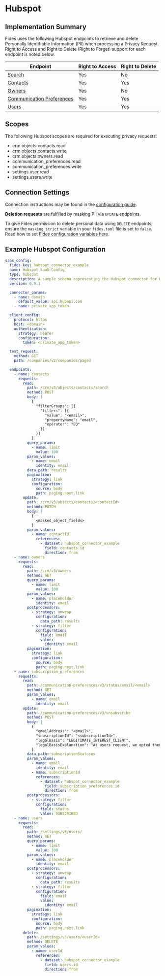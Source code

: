 
# Hubspot

## Implementation Summary

Fides uses the following Hubspot endpoints to retrieve and delete Personally Identifiable Information (PII) when processing a Privacy Request. Right to Access and Right to Delete (Right to Forget) support for each endpoint is noted below.

|Endpoint | Right to Access | Right to Delete |
|----|----|----|
|[Search](https://developers.hubspot.com/docs/api/crm/search) | Yes | No |
|[Contacts](https://developers.hubspot.com/docs/api/crm/contacts) | Yes | Yes |
|[Owners](https://developers.hubspot.com/docs/api/crm/owners) | Yes | No |
|[Communication Preferences](https://developers.hubspot.com/docs/api/marketing-api/subscriptions-preferences#endpoint?spec=POST-/communication-preferences/v3/unsubscribe) | Yes | Yes |
|[Users](https://developers.hubspot.com/docs/api/settings/user-provisioning) | Yes | Yes |

## Scopes

The following Hubspot scopes are required for executing privacy requests:

* crm.objects.contacts.read
* crm.objects.contacts.write
* crm.objects.owners.read
* communication_preferences.read
* communication_preferences.write
* settings.user.read
* settings.users.write

## Connection Settings

Connection instructions may be found in the [configuration guide](/docs/connectors/saas-config).

**Deletion requests** are fulfilled by masking PII via `UPDATE` endpoints.

To give Fides permission to delete personal data using `DELETE` endpoints, ensure the `masking_strict` variable in your `fides.toml` file is set to `false`. Read how to set [Fides configuration variables here](/docs/configuration/configuration#configuration-variable-reference).

## Example Hubspot Configuration

```yaml
saas_config:
  fides_key: hubspot_connector_example
  name: Hubspot SaaS Config
  type: hubspot
  description: A sample schema representing the Hubspot connector for Fides
  version: 0.0.1

  connector_params:
    - name: domain
      default_value: api.hubapi.com
    - name: private_app_token

  client_config:
    protocol: https
    host: <domain>
    authentication:
      strategy: bearer
      configuration:
        token: <private_app_token>

  test_request:
    method: GET
    path: /companies/v2/companies/paged

  endpoints:
    - name: contacts
      requests:
        read:
          path: /crm/v3/objects/contacts/search
          method: POST
          body: |
            {
              "filterGroups": [{
                "filters": [{
                  "value": "<email>",
                  "propertyName": "email",
                  "operator": "EQ"
                }]
              }]
            }
          query_params:
            - name: limit
              value: 100
          param_values:
            - name: email
              identity: email
          data_path: results
          pagination:
            strategy: link
            configuration:
              source: body
              path: paging.next.link
        update:
          path: /crm/v3/objects/contacts/<contactId>
          method: PATCH
          body: |
            {
              <masked_object_fields>
            }
          param_values:
            - name: contactId
              references:
                - dataset: hubspot_connector_example
                  field: contacts.id
                  direction: from
    - name: owners
      requests:
        read:
          path: /crm/v3/owners
          method: GET
          query_params:
            - name: limit
              value: 100
          param_values:
            - name: placeholder
              identity: email
          postprocessors:
            - strategy: unwrap
              configuration:
                data_path: results
            - strategy: filter
              configuration:
                field: email
                value:
                  identity: email
          pagination:
            strategy: link
            configuration:
              source: body
              path: paging.next.link
    - name: subscription_preferences
      requests:
        read:
          path: /communication-preferences/v3/status/email/<email>
          method: GET
          param_values:
            - name: email
              identity: email
        update:
          path: /communication-preferences/v3/unsubscribe
          method: POST
          body: |
            {
              "emailAddress": "<email>",
              "subscriptionId": "<subscriptionId>",
              "legalBasis": "LEGITIMATE_INTEREST_CLIENT",
              "legalBasisExplanation": "At users request, we opted them out"
            }
          data_path: subscriptionStatuses
          param_values:
            - name: email
              identity: email
            - name: subscriptionId
              references:
                - dataset: hubspot_connector_example
                  field: subscription_preferences.id
                  direction: from
          postprocessors:
            - strategy: filter
              configuration:
                field: status
                value: SUBSCRIBED
    - name: users
      requests:
        read:
          path: /settings/v3/users/
          method: GET
          query_params:
            - name: limit
              value: 100
          param_values:
            - name: placeholder
              identity: email
          postprocessors:
            - strategy: unwrap
              configuration:
                data_path: results
            - strategy: filter
              configuration:
                field: email
                value:
                  identity: email
          pagination:
            strategy: link
            configuration:
              source: body
              path: paging.next.link
        delete:
          path: /settings/v3/users/<userId>
          method: DELETE
          param_values:
            - name: userId
              references:
                - dataset: hubspot_connector_example
                  field: users.id
                  direction: from

```

